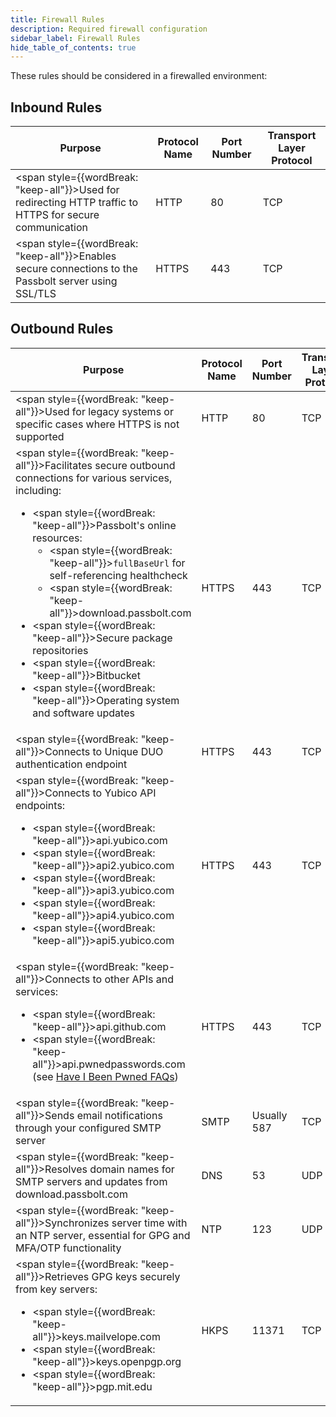 ```yaml
---
title: Firewall Rules
description: Required firewall configuration
sidebar_label: Firewall Rules
hide_table_of_contents: true
---
```


These rules should be considered in a firewalled environment:

## Inbound Rules

| Purpose | Protocol Name | Port Number | Transport Layer Protocol |
| ------- | ------------- | ----------- | ------------------------ |
| <span style={{wordBreak: "keep-all"}}>Used for redirecting HTTP traffic to HTTPS for secure communication</span> | HTTP | 80 | TCP |
| <span style={{wordBreak: "keep-all"}}>Enables secure connections to the Passbolt server using SSL/TLS</span> | HTTPS | 443 | TCP |

## Outbound Rules

| Purpose | Protocol Name | Port Number | Transport Layer Protocol |
| ------- | ------------- | ----------- | ------------------------ |
| <span style={{wordBreak: "keep-all"}}>Used for legacy systems or specific cases where HTTPS is not supported</span> | HTTP | 80 | TCP |
| <span style={{wordBreak: "keep-all"}}>Facilitates secure outbound connections for various services, including:</span> <ul><li><span style={{wordBreak: "keep-all"}}>Passbolt's online resources:</span> <ul><li><span style={{wordBreak: "keep-all"}}>`fullBaseUrl` for self-referencing healthcheck</span></li><li><span style={{wordBreak: "keep-all"}}>download.passbolt.com</span></li></ul></li><li><span style={{wordBreak: "keep-all"}}>Secure package repositories</span></li><li><span style={{wordBreak: "keep-all"}}>Bitbucket</span></li><li><span style={{wordBreak: "keep-all"}}>Operating system and software updates</span></li></ul> | HTTPS | 443 | TCP |
| <span style={{wordBreak: "keep-all"}}>Connects to Unique DUO authentication endpoint</span> | HTTPS | 443 | TCP |
| <span style={{wordBreak: "keep-all"}}>Connects to Yubico API endpoints:</span> <ul><li><span style={{wordBreak: "keep-all"}}>api.yubico.com</span></li><li><span style={{wordBreak: "keep-all"}}>api2.yubico.com</span></li><li><span style={{wordBreak: "keep-all"}}>api3.yubico.com</span></li><li><span style={{wordBreak: "keep-all"}}>api4.yubico.com</span></li><li><span style={{wordBreak: "keep-all"}}>api5.yubico.com</span></li></ul> | HTTPS | 443 | TCP |
| <span style={{wordBreak: "keep-all"}}>Connects to other APIs and services:</span> <ul><li><span style={{wordBreak: "keep-all"}}>api.github.com</span></li><li><span style={{wordBreak: "keep-all"}}>api.pwnedpasswords.com</span> (see [Have I Been Pwned FAQs](https://haveibeenpwned.com/FAQs))</li></ul> | HTTPS | 443 | TCP |
| <span style={{wordBreak: "keep-all"}}>Sends email notifications through your configured SMTP server</span> | SMTP | Usually 587 | TCP |
| <span style={{wordBreak: "keep-all"}}>Resolves domain names for SMTP servers and updates from download.passbolt.com</span> | DNS | 53 | UDP |
| <span style={{wordBreak: "keep-all"}}>Synchronizes server time with an NTP server, essential for GPG and MFA/OTP functionality</span> | NTP | 123 | UDP |
| <span style={{wordBreak: "keep-all"}}>Retrieves GPG keys securely from key servers:</span> <ul><li><span style={{wordBreak: "keep-all"}}>keys.mailvelope.com</span></li><li><span style={{wordBreak: "keep-all"}}>keys.openpgp.org</span></li><li><span style={{wordBreak: "keep-all"}}>pgp.mit.edu</span></li></ul> | HKPS | 11371 | TCP |
